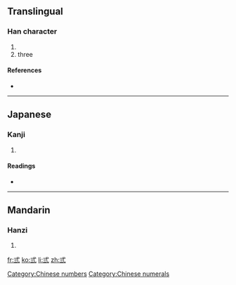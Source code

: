 ==Translingual==

===Han character===
{{Han char|rn=56|rad=弋|as=03|sn=6|four=|canj=戈心一一一 (IPMMM)}}

# {{defn|Han|sort=弋03}}
# three

====References====
* {{Han ref|kx=0355.050|dkj=09662|dj=0670.230|hdz=10558.060|uh=5F0E|ud=24334}}

[[Category:Chinese numbers]]
[[Category:Chinese numerals]]
----

==Japanese==

===Kanji===
{{ja-kanji|grade=|rs=弋03}}

# {{defn|Japanese|sort=弋03}}

====Readings====
* {{ja-readings|on=[[さん]] (san)|kun=[[み]] (mi), [[みつ]] (mitsu), [[みっつ]] (mittsu)}}

----

==Mandarin==

===Hanzi===
{{cmn-hanzi|pin=[[sān]] ([[san1]])|wg=san<sup>1</sup>}}

# {{defn|Mandarin|sort=弋03}}

[[fr:弎]]
[[ko:弎]]
[[li:弎]]
[[zh:弎]]